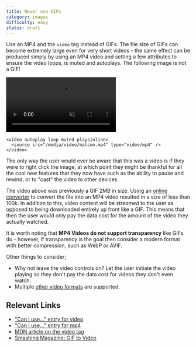 ```yaml
---
title: Never use GIFs
category: images
difficulty: easy
status: draft
---
```


Use an MP4 and the `video` tag instead of GIFs. The file size of GIFs can become extremely large even for very short videos - the same effect can be produced simply by using an MP4 video and setting a few attributes to ensure the video loops, is muted and autoplays. The following image is not a GIF!

<div className="text-center">
  <video autoPlay loop muted playsInline className="inline-block mt-5 mb-10">
    <source src="/media/video/malcom.mp4" type="video/mp4" />
  </video>
</div>

```
<video autoplay loop muted playsinline>
  <source src="/media/video/malcom.mp4" type="video/mp4" />
</video>
```

The only way the user would ever be aware that this was a video is if they were to right click the image, at which point they might be thankful for all the cool new features that they now have such as the ability to pause and rewind, or to "cast" the video to other devices.

The video above was previously a GIF 2MB in size. Using an [online converter](https://cloudconvert.com/gif-to-mp4) to convert the file into an MP4 video resulted in a size of less than 100k. In addition to this, video content will be _streamed_ to the user as opposed to being downloaded entirely up front like a GIF. This means that then the user would only pay the data cost for the amount of the video they actually watched.

It is worth noting that **MP4 Videos do not support transparency** like GIFs do - however, if transparency is the goal then consider a modern format with better compression, such as WebP or AVIF.

Other things to consider;

- Why not leave the video controls on? Let the user initiate the video playing so they don't pay the data cost for videos they don't even watch.
- Multiple [other video formats](https://en.wikipedia.org/wiki/HTML5_video#Supported_video_and_audio_formats) are supported.

## Relevant Links

- ["Can I use..." entry for video](https://caniuse.com/video)
- ["Can I use..." entry for mp4](https://caniuse.com/mpeg4)
- [MDN article on the video tag](https://developer.mozilla.org/en-US/docs/Web/HTML/Element/video)
- [Smashing Magazine: GIF to Video](https://www.smashingmagazine.com/2018/11/gif-to-video/)
